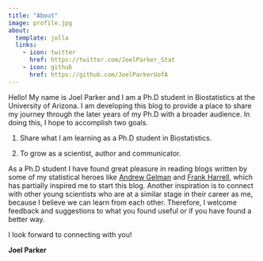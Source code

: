 ```yaml
---
title: "About"
image: profile.jpg
about:
  template: jolla
  links:
    - icon: twitter
      href: https://twitter.com/JoelParker_Stat
    - icon: github
      href: https://github.com/JoelParkerUofA
---
```



Hello! My name is Joel Parker and I am a Ph.D student in Biostatistics at the University of Arizona. I am developing this blog to provide a place to share my journey through the later years of my Ph.D with a broader audience. In doing this, I hope to accomplish two goals.

1.  Share what I am learning as a Ph.D student in Biostatistics.

2.  To grow as a scientist, author and communicator.

As a Ph.D student I have found great pleasure in reading blogs written by some of my statistical heroes like [Andrew Gelman](https://statmodeling.stat.columbia.edu/) and [Frank Harrell](https://www.fharrell.com/#posts), which has partially inspired me to start this blog. Another inspiration is to connect with other young scientists who are at a similar stage in their career as me, because I believe we can learn from each other. Therefore, I welcome feedback and suggestions to what you found useful or if you have found a better way.

I look forward to connecting with you!

**Joel Parker**
